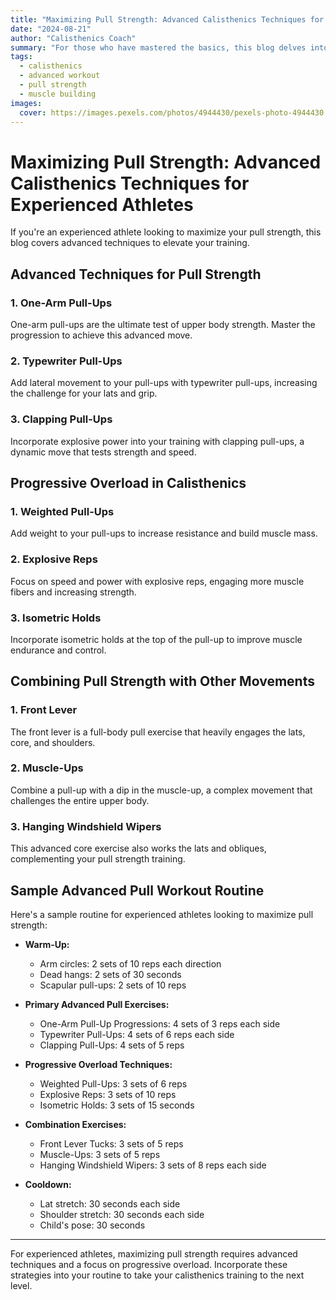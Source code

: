 ```yaml
---
title: "Maximizing Pull Strength: Advanced Calisthenics Techniques for Experienced Athletes"
date: "2024-08-21"
author: "Calisthenics Coach"
summary: "For those who have mastered the basics, this blog delves into advanced calisthenics techniques to maximize pull strength and take your training to the next level."
tags:
  - calisthenics
  - advanced workout
  - pull strength
  - muscle building
images:
  cover: https://images.pexels.com/photos/4944430/pexels-photo-4944430.jpeg?auto=compress&cs=tinysrgb&w=800
---
```


# Maximizing Pull Strength: Advanced Calisthenics Techniques for Experienced Athletes

If you're an experienced athlete looking to maximize your pull strength, this blog covers advanced techniques to elevate your training.

## Advanced Techniques for Pull Strength

### 1. **One-Arm Pull-Ups**

One-arm pull-ups are the ultimate test of upper body strength. Master the progression to achieve this advanced move.

### 2. **Typewriter Pull-Ups**

Add lateral movement to your pull-ups with typewriter pull-ups, increasing the challenge for your lats and grip.

### 3. **Clapping Pull-Ups**

Incorporate explosive power into your training with clapping pull-ups, a dynamic move that tests strength and speed.

## Progressive Overload in Calisthenics

### 1. **Weighted Pull-Ups**

Add weight to your pull-ups to increase resistance and build muscle mass.

### 2. **Explosive Reps**

Focus on speed and power with explosive reps, engaging more muscle fibers and increasing strength.

### 3. **Isometric Holds**

Incorporate isometric holds at the top of the pull-up to improve muscle endurance and control.

## Combining Pull Strength with Other Movements

### 1. **Front Lever**

The front lever is a full-body pull exercise that heavily engages the lats, core, and shoulders.

### 2. **Muscle-Ups**

Combine a pull-up with a dip in the muscle-up, a complex movement that challenges the entire upper body.

### 3. **Hanging Windshield Wipers**

This advanced core exercise also works the lats and obliques, complementing your pull strength training.

## Sample Advanced Pull Workout Routine

Here's a sample routine for experienced athletes looking to maximize pull strength:

- **Warm-Up:**
  - Arm circles: 2 sets of 10 reps each direction
  - Dead hangs: 2 sets of 30 seconds
  - Scapular pull-ups: 2 sets of 10 reps

- **Primary Advanced Pull Exercises:**
  - One-Arm Pull-Up Progressions: 4 sets of 3 reps each side
  - Typewriter Pull-Ups: 4 sets of 6 reps each side
  - Clapping Pull-Ups: 4 sets of 5 reps

- **Progressive Overload Techniques:**
  - Weighted Pull-Ups: 3 sets of 6 reps
  - Explosive Reps: 3 sets of 10 reps
  - Isometric Holds: 3 sets of 15 seconds

- **Combination Exercises:**
  - Front Lever Tucks: 3 sets of 5 reps
  - Muscle-Ups: 3 sets of 5 reps
  - Hanging Windshield Wipers: 3 sets of 8 reps each side

- **Cooldown:**
  - Lat stretch: 30 seconds each side
  - Shoulder stretch: 30 seconds each side
  - Child's pose: 30 seconds

---

For experienced athletes, maximizing pull strength requires advanced techniques and a focus on progressive overload. Incorporate these strategies into your routine to take your calisthenics training to the next level.

